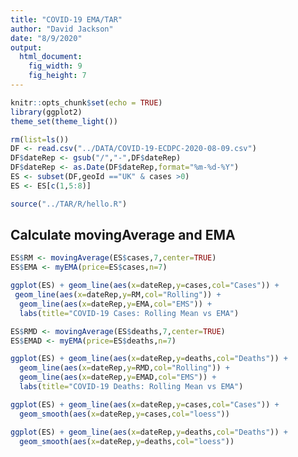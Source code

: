 ```yaml
---
title: "COVID-19 EMA/TAR"
author: "David Jackson"
date: "8/9/2020"
output: 
  html_document: 
    fig_width: 9
    fig_height: 7
---
```


```r
knitr::opts_chunk$set(echo = TRUE)
library(ggplot2)
theme_set(theme_light())
```
```r
rm(list=ls())
DF <- read.csv("../DATA/COVID-19-ECDPC-2020-08-09.csv")
DF$dateRep <- gsub("/","-",DF$dateRep)
DF$dateRep <- as.Date(DF$dateRep,format="%m-%d-%Y")
ES <- subset(DF,geoId =="UK" & cases >0)
ES <- ES[c(1,5:8)]

```
```r
source("../TAR/R/hello.R")
```

## Calculate movingAverage and EMA

```r
ES$RM <- movingAverage(ES$cases,7,center=TRUE)
ES$EMA <- myEMA(price=ES$cases,n=7)
```
```r
ggplot(ES) + geom_line(aes(x=dateRep,y=cases,col="Cases")) +
 geom_line(aes(x=dateRep,y=RM,col="Rolling")) +
  geom_line(aes(x=dateRep,y=EMA,col="EMS")) + 
  labs(title="COVID-19 Cases: Rolling Mean vs EMA")
```
```r
ES$RMD <- movingAverage(ES$deaths,7,center=TRUE)
ES$EMAD <- myEMA(price=ES$deaths,n=7)
```
```r
ggplot(ES) + geom_line(aes(x=dateRep,y=deaths,col="Deaths")) +
  geom_line(aes(x=dateRep,y=RMD,col="Rolling")) +
  geom_line(aes(x=dateRep,y=EMAD,col="EMS")) + 
  labs(title="COVID-19 Deaths: Rolling Mean vs EMA")
```
```r
ggplot(ES) + geom_line(aes(x=dateRep,y=cases,col="Cases")) +
  geom_smooth(aes(x=dateRep,y=cases,col="loess"))
```

```r
ggplot(ES) + geom_line(aes(x=dateRep,y=deaths,col="Deaths")) +
  geom_smooth(aes(x=dateRep,y=deaths,col="loess"))
```
